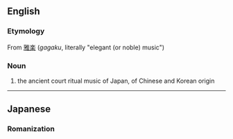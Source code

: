 ==English==
{{wikipedia|Gagaku}}
===Etymology===
From {{etyl|ja|en}} [[雅楽]] (''gagaku'', literally "elegant (or noble) music")

===Noun===
{{en-noun|-}}

# the ancient court ritual music of Japan, of Chinese and Korean origin

----

==Japanese==
===Romanization===
{{ja-romaji|ががく}}